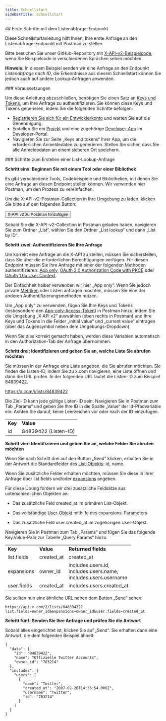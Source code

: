 ```yaml
---
title: Schnellstart
sidebarTitle: Schnellstart
---
```



<div id="getting-started-with-the-list-lookup-endpoint">
  ## Erste Schritte mit dem Listenabfrage-Endpunkt
</div>

Diese Schnellstartanleitung hilft Ihnen, Ihre erste Anfrage an den Listenabfrage-Endpunkt mit Postman zu stellen.

Bitte besuchen Sie unser GitHub-Repository mit [X-API-v2-Beispielcode](https://github.com/xdevplatform/Twitter-API-v2-sample-code), wenn Sie Beispielcode in verschiedenen Sprachen sehen möchten.

**Hinweis:** In diesem Beispiel senden wir eine Anfrage an den Endpunkt _Listenabfrage nach ID_, die Erkenntnisse aus diesem Schnellstart können Sie jedoch auch auf andere Lookup-Anfragen anwenden.

<Note>
  ### Voraussetzungen

  Um diese Anleitung abzuschließen, benötigen Sie einen Satz an [Keys und Tokens](/de/resources/fundamentals/authentication), um Ihre Anfrage zu authentifizieren. Sie können diese Keys und Tokens generieren, indem Sie die folgenden Schritte befolgen:

  - [Registrieren Sie sich für ein Entwicklerkonto](https://developer.x.com/en/apply-for-access) und warten Sie auf die Genehmigung.
  - Erstellen Sie ein [Projekt](/de/resources/fundamentals/projects) und eine zugehörige [Developer-App](/de/resources/fundamentals/developer-apps) im Developer-Portal.
  - Navigieren Sie zur Seite „Keys and tokens“ Ihrer App, um die erforderlichen Anmeldedaten zu generieren. Stellen Sie sicher, dass Sie alle Anmeldedaten an einem sicheren Ort speichern.
</Note>

<div id="steps-to-build-a-list-lookup-request">
  ### Schritte zum Erstellen einer List-Lookup-Anfrage
</div>

**Schritt eins: Beginnen Sie mit einem Tool oder einer Bibliothek**

Es gibt verschiedene Tools, Codebeispiele und Bibliotheken, mit denen Sie eine Anfrage an diesen Endpoint stellen können. Wir verwenden hier Postman, um den Prozess zu vereinfachen.

Um die X-API-v2-Postman-Collection in Ihre Umgebung zu laden, klicken Sie bitte auf den folgenden Button:

<Button href="https://app.getpostman.com/run-collection/9956214-784efcda-ed4c-4491-a4c0-a26470a67400">
  X-API v2 zu Postman hinzufügen
</Button>

Sobald Sie die X-API-v2-Collection in Postman geladen haben, navigieren Sie zum Ordner „List“, wählen Sie den Ordner „List lookup“ und dann „List by ID“.
 

**Schritt zwei: Authentifizieren Sie Ihre Anfrage**

Um korrekt eine Anfrage an die X-API zu stellen, müssen Sie sicherstellen, dass Sie über die erforderlichen Berechtigungen verfügen. Für diesen Endpoint müssen Sie Ihre Anfrage mit einer der folgenden Methoden authentifizieren: [App only](/de/resources/fundamentals/authentication#app-only-authentication-and-oauth-2-0-bearer-token), [OAuth 2.0 Authorization Code with PKCE](de/resources/fundamentals/authentication#oauth-2-0-authorization-code-flow-with-pkce-2) oder [OAuth 1.0a User Context](/de/resources/fundamentals/authentication).

Der Einfachheit halber verwenden wir hier „App only“. Wenn Sie jedoch private [Metriken](/de/x-api/fundamentals/metrics) oder Listen anfragen möchten, müssen Sie eine der anderen Authentifizierungsmethoden nutzen.

Um „App only“ zu verwenden, fügen Sie Ihre Keys und Tokens (insbesondere den [App-only-Access-Token](/de/resources/fundamentals/authentication#using-and-generating-an-app-only-bearer-token)) in Postman hinzu, indem Sie die Umgebung „X API v2“ auswählen (oben rechts in Postman) und Ihre Keys und Tokens in die Felder „initial value“ und „current value“ eintragen (über das Augensymbol neben dem Umgebungs-Dropdown).

Wenn Sie dies korrekt gemacht haben, werden diese Variablen automatisch in den Authorization-Tab der Anfrage übernommen.
 

**Schritt drei: Identifizieren und geben Sie an, welche Liste Sie abrufen möchten**

Sie müssen in der Anfrage eine Liste angeben, die Sie abrufen möchten. Sie finden die Listen-ID, indem Sie zu x.com navigieren, eine Liste öffnen und dann die URL prüfen. In der folgenden URL lautet die Listen-ID zum Beispiel 84839422.

https://x.com/i/lists/84839422

Die Ziel-ID kann jede gültige Listen-ID sein. Navigieren Sie in Postman zum Tab „Params“ und geben Sie Ihre ID in die Spalte „Value“ der id-Pfadvariable ein. Achten Sie darauf, keine Leerzeichen vor oder nach der ID einzufügen.

|     |     |
| :--- | :--- |
| **Key** | **Value** |
| id  | 84839422 (Listen-ID) |

**Schritt vier: Identifizieren und geben Sie an, welche Felder Sie abrufen möchten**

Wenn Sie nach Schritt drei auf den Button „Send“ klicken, erhalten Sie in der Antwort die Standardfelder des [List-Objekts](/de/x-api/fundamentals/data-dictionary#list): id, name.

Wenn Sie zusätzliche Felder erhalten möchten, müssen Sie diese in Ihrer Anfrage über list.fields und/oder [expansions](/de/x-api/fundamentals/expansions) angeben.

Für diese Übung fordern wir drei zusätzliche Feldsätze aus unterschiedlichen Objekten an:

- Das zusätzliche Feld created\_at im primären List-Objekt.

- Das vollständige [User-Objekt](/de/x-api/fundamentals/data-dictionary#user) mithilfe des expansions-Parameters

- Das zusätzliche Feld user.created\_at im zugehörigen User-Objekt.

Navigieren Sie in Postman zum Tab „Params“ und fügen Sie das folgende Key:Value-Paar zur Tabelle „Query Params“ hinzu:

|     |     |     |
| :--- | :--- | :--- |
| **Key** | **Value** | **Returned fields** |
| list.fields | created\_at | created\_at |
| expansions | owner\_id | includes.users.id,  <br />includes.users.name,  <br />includes.users.username |
| user.fields | created\_at | includes.users.created\_at |

Sie sollten nun eine ähnliche URL neben dem Button „Send“ sehen:

`https://api.x.com/2/lists/84839422?list.fields=owner_id&expansions=owner_id&user.fields=created_at`

**Schritt fünf: Senden Sie Ihre Anfrage und prüfen Sie die Antwort**

Sobald alles eingerichtet ist, klicken Sie auf „Send“. Sie erhalten dann eine Antwort, die dem folgenden Beispiel ähnelt:

```
{
  "data": {
    "id": "84839422",
    "name": "Offizielle Twitter Accounts",
    "owner_id": "783214"
  },
  "includes": {
    "users": [
      {
        "name": "Twitter",
        "created_at": "2007-02-20T14:35:54.000Z",
        "username": "Twitter",
        "id": "783214"
      }
    ]
  }
}
```